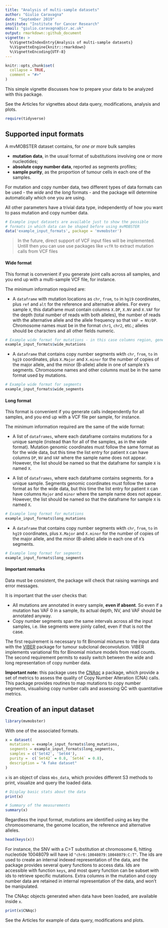 ```yaml
---
title: "Analysis of multi-sample datasets"
author: "Giulio Caravagna"
date: "September 2019"
institute: "Institute for Cancer Research"
email: "giulio.caravagna@icr.ac.uk"
output: rmarkdown::github_document
vignette: >
  %\VignetteIndexEntry{Analysis of multi-sample datasets}
  %\VignetteEngine{knitr::rmarkdown}
  %\VignetteEncoding{UTF-8}
---
```


```r
knitr::opts_chunk$set(
  collapse = TRUE,
  comment = "#>"
)
```

This simple vignette discusses how to prepare your data to be analyzed with this package. 

See the Articles for vignettes about data query, modifications, analysis and plots.

```r
require(tidyverse)
```

## Supported input formats

A mvMOBSTER dataset contains, for *one or more* bulk samples

* **mutation data**, in the usual format of substitutions involving one or more nucleotides;
* **absolute copy number data**, reported as segments profiles;
* **sample purity**, as the proportion of tumour cells in each one of the samples.

For mutation and copy number data, two different types of data formats can be used -  the *wide*
and the *long* formats - and the package will determine automatically which one you are using.

All other parameters have a trivial data type, independently of how you want to pass mutation and copy number data.

```r
# Example input datasets are available just to show the possible
# formats in which data can be shaped before using mvMOBSTER
data('example_input_formats', package = 'mvmobster')
```

> In the future, direct support of VCF input files will be implemented. Untill then you can use use packages like `vcfR` to extract mutation calls from VCF files

#### Wide format

This format is  convenient if you generate joint calls across all samples,
and you end up with a multi-sample VCF file, for instance.

The minimum information required are: 

* A `dataframe` with mutation locations as `chr`,  `from`, `to` in `hg19` coordinates, plus `ref` and `alt` for the reference and alternative alleles. For every sample `X`,  this dataframe must contain columns `X.DP`, `X.NV` and `X.VAF` for the depth (total number of reads with both alleles), the number of reads
 with the alternative allele and the allele frequency so that `VAF = NV/DP`. Chromosome names must be in the format `chr1`, `chr2`, etc.; alleles should be characters and all other fields numeric.
 
```r
# Example wide format for mutations - in this case columns region, gene and patient are extra
example_input_formats$wide_mutations
```
 
* A `dataframe` that contains copy number segments wkth `chr`, `from`, `to` in `hg19` coordinates, plus `X.Major` and `X.minor` for the number of copies of the major allele, and the minor (B-allele) allele in one of sample `X`'s segments. Chromosome names and other columns must be in the same format used by mutations.

```r
# Example wide format for segments
example_input_formats$wide_segments
```

#### Long format

This format is convenient if you generate calls independently for all samples,
and you end up with a VCF file per sample, for instance.

The minimum information required are the same of the wide format: 

* A list of `dataframes`, where each dataframe contains mutations for a unique sample (instead than for all of the samples, as in the wide format). Mutation genomic coordinates  must follow the same format as for the wide data, but this time the list entry for patient `X` can have columns `DP`, `NV` and `VAF` where the sample name does not appear. However, the list should be named so that the dataframe for sample `X` is named `X`.

* A list of `dataframes`, where each dataframe contains segments. for a unique sample. Segments genomic coordinates  must follow the same format as for the wide data, but this time the list entry for patient `X` can have columns `Major` and `minor` where the sample name does not appear. However, the list should be named so that the dataframe for sample `X` is named `X`.


```r
# Example long format for mutations
example_input_formats$long_mutations
```
 
* A `dataframe` that contains copy number segments wkth `chr`, `from`, `to` in `hg19` coordinates, plus `X.Major` and `X.minor` for the number of copies of the major allele, and the minor (B-allele) allele in each one of `X`'s segments. 

```r
# Example long format for segments
example_input_formats$long_segments
```

#### Important remarks

Data must be consistent, the package will check that raising warnings and error messages.

It is important that the user checks that:

* All mutations are annotated in every sample, **even if absent**. So even if a mutation
has VAF 0 in a sample, its actual depth, NV, and VAF should be annotated anyway.
* Copy number segments span the same intervals across all the input samples, i.e. like  segments were joinly called, even if that is not the case. 

The first requirement is necessary to fit Binomial mixtures to the input data with the [VIBER](https://caravagn.github.io/VIBER/) package for tumour subclonal deconvolution. VIBER implements variational fits for Binomial mixture models from read counts. The second requirement permits to easily switch between the wide and long representation of copy number data.

**Important note:** this package uses the [CNAqc](https://caravagn.github.io/CNAqc/) a package, which provide a set of metrics to assess the quality of Copy Number Alteration (CNA) calls. This package provides routines to map mutations to copy number segments, visualising copy number calls and assessing QC with quantitative metrics. 

## Creation of an input dataset

```r
library(mvmobster)
```

With one of the associated formats.
```r
x = dataset(
  mutations = example_input_formats$long_mutations, 
  segments = example_input_formats$long_segments, 
  samples = c('Set42', 'Set44'), 
  purity =  c(`Set42` = 0.8, `Set44` = 0.8), 
  description = "A fake dataset"
)
```

`x` is an object of class `mbs_data`, which provides different S3 methods to print, visualize and query the loaded data.

```r
# Display basic stats about the data
print(x)

# Summary of the measurements
summary(x)
```

Regardless the input format, mutations are identified using as key the chromosomename, the genome location, the reference and alternative alleles. 
```r
head(keys(x))
```

For instance, the SNV with a C>T substitution at chromosome 6, hitting nucleotide 10048079 will have id `"chr6:10048079:10048079:C:T"`. The ids are used to create an internal indexed representation of the data, and the package  provides several query functions to access data. Ids are accessible with function `keys`, and most query function can be subset with ids to retrieve specific mutations. Extra columns in the mutation and copy number data are retained in internal representation of the data, and won't be manipulated.

The CNAqc objects generated when data have been loaded, are available inside `x`.

```r
print(x$CNAqc)
```

See the Articles for example of data query, modifications and plots.
